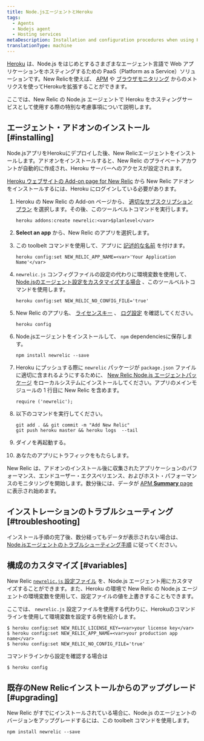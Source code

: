 ```yaml
---
title: Node.jsエージェントとHeroku
tags:
  - Agents
  - Nodejs agent
  - Hosting services
metaDescription: Installation and configuration procedures when using Heroku as a hosting service with New Relic's Node.js agent.
translationType: machine
---
```


[Heroku](https://devcenter.heroku.com/articles/newrelic) は、Node.js をはじめとするさまざまなエージェント言語で Web アプリケーションをホスティングするための PaaS（Platform as a Service）ソリューションです。New Relicを使えば、 [APM](/docs/apm/new-relic-apm) や [ブラウザモニタリング](/docs/browser/new-relic-browser) からのメトリクスを使ってHerokuを拡張することができます。

ここでは、New Relic の Node.js エージェントで Heroku をホスティングサービスとして使用する際の特別な考慮事項について説明します。

## エージェント・アドオンのインストール [#installing]

Node.jsアプリをHerokuにデプロイした後、New Relicエージェントをインストールします。アドオンをインストールすると、New Relic のプライベートアカウントが自動的に作成され、Heroku サーバーへのアクセスが設定されます。

[Heroku ウェブサイトの Add-on page for New Relic](https://addons.heroku.com/newrelic) から New Relic アドオンをインストールするには、Heroku にログインしている必要があります。

1. Heroku の New Relic の Add-on ページから、 [適切なサブスクリプションプラン](https://elements.heroku.com/addons/newrelic#pricing) を選択します。その後、このツールベルトコマンドを実行します。

   ```
   heroku addons:create newrelic:<var>$planlevel</var>
   ```

2. **Select an app** から、New Relic のアプリを選択します。

3. この toolbelt コマンドを使用して、アプリに [記述的な名前](/docs/apm/new-relic-apm/installation-configuration/name-your-application) を付けます。

   ```
   heroku config:set NEW_RELIC_APP_NAME=<var>'Your Application Name'</var>
   ```

4. `newrelic.js` コンフィグファイルの設定の代わりに環境変数を使用して、 [Node.jsのエージェント設定をカスタマイズする場合](#variables) 、このツールベルトコマンドを使用します。

   ```
   heroku config:set NEW_RELIC_NO_CONFIG_FILE='true'
   ```

5. New Relic のアプリ名、 [ライセンスキー](/docs/apis/intro-apis/new-relic-api-keys/#ingest-license-key) 、 [ログ設定](/docs/agents/nodejs-agent/installation-configuration/nodejs-agent-configuration#logging_config) を確認してください。

   ```
   heroku config
   ```

6. Node.jsエージェントをインストールして、 `npm` dependenciesに保存します。

   ```
   npm install newrelic --save
   ```

7. Heroku にプッシュする際に `newrelic` パッケージが `package.json` ファイルに適切に含まれるようにするために、 [New Relic Node.js エージェントパッケージ](/docs/agents/nodejs-agent/installation-configuration/installing-maintaining-nodejs) をローカルシステムにインストールしてください。アプリのメインモジュールの 1 行目に New Relic を含めます。

   ```
   require ('newrelic');
   ```

8. 以下のコマンドを実行してください。

   ```
   git add . && git commit -m "Add New Relic"
   git push heroku master && heroku logs  --tail
   ```

9. ダイノを再起動する。

10. あなたのアプリにトラフィックをもたらします。

New Relic は、アドオンのインストール後に収集されたアプリケーションのパフォーマンス、エンドユーザー・エクスペリエンス、およびホスト・パフォーマンスのモニタリングを開始します。数分後には、データが [APM **Summary** page](/docs/apm/applications-menu/monitoring/apm-overview-page) に表示され始めます。

## インストレーションのトラブルシューティング [#troubleshooting]

インストール手順の完了後、数分経ってもデータが表示されない場合は、 [Node.jsエージェントのトラブルシューティング手順](/docs/agents/nodejs-agent/troubleshooting/troubleshooting-your-nodejs-installation) に従ってください。

## 構成のカスタマイズ [#variables]

New Relic [`newrelic.js` 設定ファイル](/docs/agents/nodejs-agent/installation-configuration/nodejs-agent-configuration#methods-and-precedence) を、Node.js エージェント用にカスタマイズすることができます。また、Heroku の環境で New Relic の Node.js エージェントの環境変数を使用して、設定ファイルの値を上書きすることもできます。

ここでは、 `newrelic.js` 設定ファイルを使用する代わりに、Herokuのコマンドラインを使用して環境変数を設定する例を紹介します。

```
$ heroku config:set NEW_RELIC_LICENSE_KEY=<var>your license key</var>
$ heroku config:set NEW_RELIC_APP_NAME=<var>your production app name</var>
$ heroku config:set NEW_RELIC_NO_CONFIG_FILE='true'
```

コマンドラインから設定を確認する場合は

```
$ heroku config
```

## 既存のNew Relicインストールからのアップグレード [#upgrading]

New Relic がすでにインストールされている場合に、Node.js のエージェントのバージョンをアップグレードするには、この toolbelt コマンドを使用します。

```
npm install newrelic --save
```
